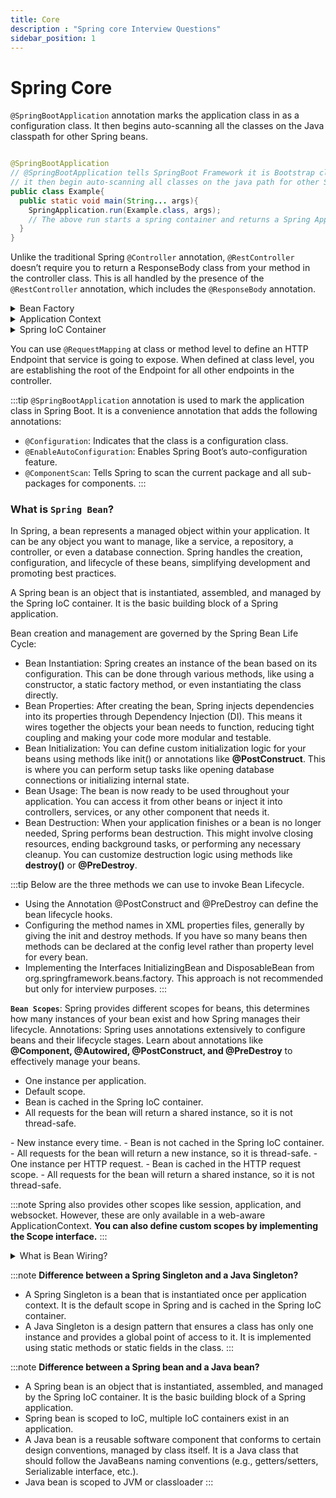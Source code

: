 ```yaml
---
title: Core
description : "Spring core Interview Questions"
sidebar_position: 1
---
```


# Spring Core


`@SpringBootApplication` annotation marks the application class in as a configuration class.
It then begins auto-scanning all the classes on the Java classpath for other Spring beans.
```java

@SpringBootApplication
// @SpringBootApplication tells SpringBoot Framework it is Bootstrap class for the project
// it then begin auto-scanning all classes on the java path for other Spring beans
public class Example{
  public static void main(String... args){
    SpringApplication.run(Example.class, args);
    // The above run starts a spring container and returns a Spring Application context
  }
}
```

Unlike the traditional Spring `@Controller` annotation, `@RestController` doesn’t require you to return a ResponseBody
class from your method in the controller class.
This is all handled by the presence of the `@RestController` annotation, which includes the `@ResponseBody` annotation.

<details>
  <summary>Bean Factory</summary>

  `BeanFactory` is the central interface in Spring’s core container. It is responsible for managing the lifecycle of beans, instantiating and configuring them, wiring them together, and handling their dependencies.
  - **XmlBeanFactory:** Loads beans from an XML file.
  - **ClassPathXmlApplicationContext:** Loads beans from an XML file located in the classpath.
  - **FileSystemXmlApplicationContext:** Loads beans from an XML file in the filesystem.
  - **AnnotationConfigApplicationContext:** Loads beans from Java-based configuration classes.

  **BeanFactory Implementations**
</details>

<details>
  <summary>Application Context</summary>

  `ApplicationContext` is a sub-interface of BeanFactory. It is the central interface in Spring’s core container and is responsible for managing the lifecycle of beans, instantiating and configuring them, wiring them together, and handling their dependencies.
  **ApplicationContext Implementations**
  - **ClassPathXmlApplicationContext:** Loads beans from an XML file located in the classpath.
  - **FileSystemXmlApplicationContext:** Loads beans from an XML file in the filesystem.
  - **AnnotationConfigApplicationContext:** Loads beans from Java-based configuration classes.
</details>

<details>
  <summary>Spring IoC Container</summary>

  The Spring IoC container is responsible for managing the lifecycle of beans, instantiating and configuring them, wiring them together, and handling their dependencies.
</details>

You can use `@RequestMapping` at class or method level to define an HTTP Endpoint that service is going to expose.
When defined at class level, you are establishing the root of the Endpoint for all other endpoints in the controller.

:::tip
`@SpringBootApplication` annotation is used to mark the application class in Spring Boot. It is a convenience annotation that adds the following annotations:
- `@Configuration`: Indicates that the class is a configuration class.
- `@EnableAutoConfiguration`: Enables Spring Boot’s auto-configuration feature.
- `@ComponentScan`: Tells Spring to scan the current package and all sub-packages for components.
:::

### What is `Spring Bean`?
In Spring, a bean represents a managed object within your application. It can be any object you want to manage, like a service, a repository, a controller, or even a database connection. Spring handles the creation, configuration, and lifecycle of these beans, simplifying development and promoting best practices.

A Spring bean is an object that is instantiated, assembled, and managed by the Spring IoC container. It is the basic building block of a Spring application.

Bean creation and management are governed by the Spring Bean Life Cycle:

- Bean Instantiation: Spring creates an instance of the bean based on its configuration.
This can be done through various methods, like using a constructor, a static factory method, or even instantiating the class directly.
- Bean Properties: After creating the bean, Spring injects dependencies into its properties through Dependency Injection (DI).
This means it wires together the objects your bean needs to function, reducing tight coupling and making your code more modular and testable.
- Bean Initialization: You can define custom initialization logic for your beans using methods like init() or annotations like **@PostConstruct**.
This is where you can perform setup tasks like opening database connections or initializing internal state.
- Bean Usage: The bean is now ready to be used throughout your application.
You can access it from other beans or inject it into controllers, services, or any other component that needs it.
- Bean Destruction: When your application finishes or a bean is no longer needed, Spring performs bean destruction.
This might involve closing resources, ending background tasks, or performing any necessary cleanup. You can customize destruction logic using methods like **destroy()** or **@PreDestroy**.

:::tip
Below are the three methods we can use to invoke Bean Lifecycle.
- Using the Annotation @PostConstruct and @PreDestroy can define the bean lifecycle hooks.
- Configuring the method names in XML properties files, generally by giving the init and destroy methods. If you have so many beans then methods can be declared at the  config level rather than property level for every bean.
- Implementing the Interfaces InitializingBean and DisposableBean from org.springframework.beans.factory. This approach is not recommended but only for interview purposes.
:::


**`Bean Scopes`**: Spring provides different scopes for beans, this determines how many instances of your bean exist and how Spring manages their lifecycle.
Annotations: Spring uses annotations extensively to configure beans and their lifecycle stages. 
Learn about annotations like **@Component, @Autowired, @PostConstruct, and @PreDestroy** to effectively manage your beans.
<Tabs>
<TabItem value="Singelton">
- One instance per application.
- Default scope.
- Bean is cached in the Spring IoC container.
- All requests for the bean will return a shared instance, so it is not thread-safe.
</TabItem>
<TabItem value="Prototype">
- New instance every time.
- Bean is not cached in the Spring IoC container.
- All requests for the bean will return a new instance, so it is thread-safe.
</TabItem>
<TabItem value="Request">
- One instance per HTTP request.
- Bean is cached in the HTTP request scope.
- All requests for the bean will return a shared instance, so it is not thread-safe.
</TabItem>
</Tabs>

:::note
Spring also provides other scopes like session, application, and websocket. However, these are only available in a web-aware ApplicationContext.
**You can also define custom scopes by implementing the Scope interface.**
:::

<details>
    <summary>What is Bean Wiring?</summary>
    <div>
        **Bean wiring** is the process of connecting beans together to form an application. It is achieved by declaring dependencies between beans in the configuration metadata (XML, Java annotations, or Java code).

        The act of wiring beans together is called **Dependency Injection (DI)**, and it is one of the core principles of the Spring framework.
    </div>
</details>

:::note **Difference between a Spring Singleton and a Java Singleton?**
- A Spring Singleton is a bean that is instantiated once per application context. It is the default scope in Spring and is cached in the Spring IoC container.
- A Java Singleton is a design pattern that ensures a class has only one instance and provides a global point of access to it. It is implemented using static methods or static fields in the class.
:::

:::note **Difference between a Spring bean and a Java bean?**
- A Spring bean is an object that is instantiated, assembled, and managed by the Spring IoC container.
It is the basic building block of a Spring application.
- Spring bean is scoped to IoC, multiple IoC containers exist in an application.
- A Java bean is a reusable software component that conforms to certain design conventions, managed by class itself.
It is a Java class that should follow the JavaBeans naming conventions (e.g., getters/setters, Serializable interface, etc.).
- Java bean is scoped to JVM or classloader
:::



